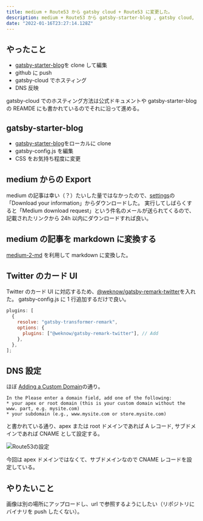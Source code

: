 ```yaml
---
title: medium + Route53 から gatsby cloud + Route53 に変更した。
description: medium + Route53 から gatsby-starter-blog , gatsby cloud, Route53 に変更した。
date: "2022-01-16T23:27:14.128Z"
---
```


## やったこと

- [gatsby-starter-blog](https://www.gatsbyjs.com/starters/gatsbyjs/gatsby-starter-blog)を clone して編集
- github に push
- gatsby-cloud でホスティング
- DNS 反映

gatsby-cloud でのホスティング方法は公式ドキュメントや gatsby-starter-blog の REAMDE にも書かれているのでそれに沿って進める。

## gatsby-starter-blog

- [gatsby-starter-blog](https://www.gatsbyjs.com/starters/gatsbyjs/gatsby-starter-blog)をローカルに clone
- gatsby-config.js を編集
- CSS をお気持ち程度に変更

## medium からの Export

medium の記事は幸い（？）たいした量ではなかったので、[settings](https://medium.com/me/settings)の
「Download your information」からダウンロードした。
実行してしばらくすると「Medium download request」という件名のメールが送られてくるので、記載されたリンクから 24h 以内にダウンロードすれば良い。

## medium の記事を markdown に変換する

[medium-2-md](https://github.com/gautamdhameja/medium-2-md) を利用して markdown に変換した。

## Twitter のカード UI

Twitter のカード UI に対応するため、[@weknow/gatsby-remark-twitter](https://www.gatsbyjs.com/plugins/@weknow/gatsby-remark-twitter/)を入れた。
gatsby-config.js に 1 行追加するだけで良い。

```js
plugins: [
  {
    resolve: "gatsby-transformer-remark",
    options: {
      plugins: ["@weknow/gatsby-remark-twitter"], // Add
    },
  },
];
```

## DNS 設定

ほぼ [Adding a Custom Domain](https://support.gatsbyjs.com/hc/en-us/articles/360063469873-Adding-a-Custom-Domain)の通り。

    In the Please enter a domain field, add one of the following:
    * your apex or root domain (this is your custom domain without the www. part, e.g. mysite.com)
    * your subdomain (e.g., www.mysite.com or store.mysite.com)

と書かれている通り、apex または root ドメインであれば A レコード, サブドメインであれば CNAME として設定する。

![Route53の設定](1.jpg)

今回は apex ドメインではなくて、サブドメインなので CNAME レコードを設定している。

## やりたいこと

画像は別の場所にアップロードし、url で参照するようにしたい（リポジトリにバイナリを push したくない）。
